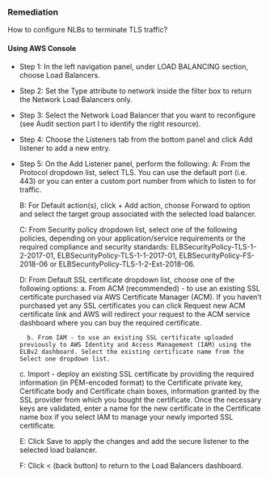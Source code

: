 ### Remediation

How to configure NLBs to terminate TLS traffic?

#### Using AWS Console

- Step 1: In the left navigation panel, under LOAD BALANCING section, choose Load Balancers.

- Step 2: Set the Type attribute to network inside the filter box to return the Network Load Balancers only.

- Step 3: Select the Network Load Balancer that you want to reconfigure (see Audit section part I to identify the right resource).

- Step 4: Choose the Listeners tab from the bottom panel and click Add listener to add a new entry.

- Step 5: On the Add Listener panel, perform the following:
  A: From the Protocol dropdown list, select TLS. You can use the default port (i.e. 443) or you can enter a custom port number from which to listen to for traffic.

  B: For Default action(s), click + Add action, choose Forward to option and select the target group associated with the selected load balancer.

  C: From Security policy dropdown list, select one of the following policies, depending on your application/service requirements or the required compliance and security standards: ELBSecurityPolicy-TLS-1-2-2017-01, ELBSecurityPolicy-TLS-1-1-2017-01, ELBSecurityPolicy-FS-2018-06 or ELBSecurityPolicy-TLS-1-2-Ext-2018-06.

  D: From Default SSL certificate dropdown list, choose one of the following options:
  a. From ACM (recommended) - to use an existing SSL certificate purchased via AWS Certificate Manager (ACM). If you haven’t purchased yet any SSL certificates you can click Request new ACM certificate link and AWS will redirect your request to the ACM service dashboard where you can buy the required certificate.

        b. From IAM - to use an existing SSL certificate uploaded previously to AWS Identity and Access Management (IAM) using the ELBv2 dashboard. Select the existing certificate name from the Select one dropdown list.

  c. Import - deploy an existing SSL certificate by providing the required information (in PEM-encoded format) to the Certificate private key, Certificate body and Certificate chain boxes, information granted by the SSL provider from which you bought the certificate. Once the necessary keys are validated, enter a name for the new certificate in the Certificate name box if you select IAM to manage your newly imported SSL certificate.

  E: Click Save to apply the changes and add the secure listener to the selected load balancer.

  F: Click < (back button) to return to the Load Balancers dashboard.
